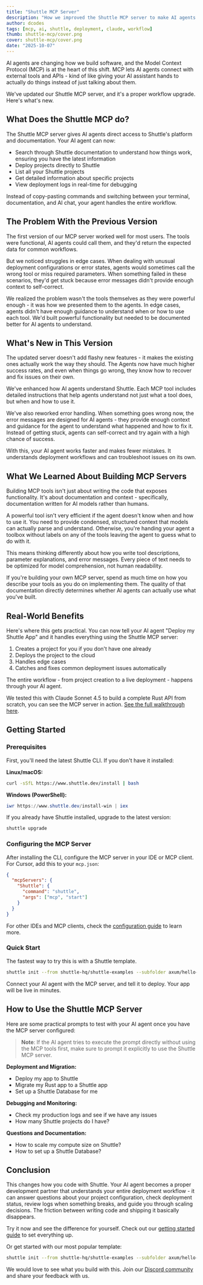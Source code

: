 ```yaml
---
title: "Shuttle MCP Server"
description: "How we improved the Shuttle MCP server to make AI agents more reliable, with better error handling and context for seamless deployment workflows"
author: dcodes
tags: [mcp, ai, shuttle, deployment, claude, workflow]
thumb: shuttle-mcp/cover.png
cover: shuttle-mcp/cover.png
date: "2025-10-07"
---
```


AI agents are changing how we build software, and the Model Context Protocol (MCP) is at the heart of this shift. MCP lets AI agents connect with external tools and APIs - kind of like giving your AI assistant hands to actually do things instead of just talking about them.

We've updated our Shuttle MCP server, and it's a proper workflow upgrade. Here's what's new.

## What Does the Shuttle MCP do?

The Shuttle MCP server gives AI agents direct access to Shuttle's platform and documentation. Your AI agent can now:

- Search through Shuttle documentation to understand how things work, ensuring you have the latest information
- Deploy projects directly to Shuttle
- List all your Shuttle projects
- Get detailed information about specific projects
- View deployment logs in real-time for debugging

Instead of copy-pasting commands and switching between your terminal, documentation, and AI chat, your agent handles the entire workflow.

## The Problem With the Previous Version

The first version of our MCP server worked well for most users. The tools were functional, AI agents could call them, and they'd return the expected data for common workflows.

But we noticed struggles in edge cases. When dealing with unusual deployment configurations or error states, agents would sometimes call the wrong tool or miss required parameters. When something failed in these scenarios, they'd get stuck because error messages didn't provide enough context to self-correct.

We realized the problem wasn't the tools themselves as they were powerful enough - it was how we presented them to the agents. In edge cases, agents didn't have enough guidance to understand when or how to use each tool. We'd built powerful functionality but needed to be documented better for AI agents to understand.

## What's New in This Version

The updated server doesn't add flashy new features - it makes the existing ones actually work the way they should. The Agents now have much higher success rates, and even when things go wrong, they know how to recover and fix issues on their own.

We've enhanced how AI agents understand Shuttle. Each MCP tool includes detailed instructions that help agents understand not just what a tool does, but when and how to use it.

We've also reworked error handling. When something goes wrong now, the error messages are designed for AI agents - they provide enough context and guidance for the agent to understand what happened and how to fix it. Instead of getting stuck, agents can self-correct and try again with a high chance of success.

With this, your AI agent works faster and makes fewer mistakes. It understands deployment workflows and can troubleshoot issues on its own.

## What We Learned About Building MCP Servers

Building MCP tools isn't just about writing the code that exposes functionality. It's about documentation and context - specifically, documentation written for AI models rather than humans.

A powerful tool isn't very efficient if the agent doesn't know when and how to use it. You need to provide condensed, structured context that models can actually parse and understand. Otherwise, you're handing your agent a toolbox without labels on any of the tools leaving the agent to guess what to do with it.

This means thinking differently about how you write tool descriptions, parameter explanations, and error messages. Every piece of text needs to be optimized for model comprehension, not human readability.

If you're building your own MCP server, spend as much time on how you describe your tools as you do on implementing them. The quality of that documentation directly determines whether AI agents can actually use what you've built.

## Real-World Benefits

Here's where this gets practical. You can now tell your AI agent "Deploy my Shuttle App" and it handles everything using the Shuttle MCP server:

1. Creates a project for you if you don't have one already
2. Deploys the project to the cloud
3. Handles edge cases
4. Catches and fixes common deployment issues automatically

The entire workflow - from project creation to a live deployment - happens through your AI agent.

We tested this with Claude Sonnet 4.5 to build a complete Rust API from scratch, you can see the MCP server in action. [See the full walkthrough here](<https://www.shuttle.dev/blog/2025/10/01/build-rust-api-sonnet-4-5?utm_source=shuttle_blog&utm_campaign=shuttle_mcp_update_announcement>).

## Getting Started

### Prerequisites

First, you'll need the latest Shuttle CLI. If you don't have it installed:

**Linux/macOS:**

```bash
curl -sSfL https://www.shuttle.dev/install | bash
```

**Windows (PowerShell):**

```powershell
iwr https://www.shuttle.dev/install-win | iex
```

If you already have Shuttle installed, upgrade to the latest version:

```bash
shuttle upgrade
```

### Configuring the MCP Server

After installing the CLI, configure the MCP server in your IDE or MCP client. For Cursor, add this to your `mcp.json`:

```json
{
  "mcpServers": {
    "Shuttle": {
      "command": "shuttle",
      "args": ["mcp", "start"]
    }
  }
}
```

For other IDEs and MCP clients, check the [configuration guide](<https://docs.shuttle.dev/integrations/mcp-server?utm_source=shuttle_blog&utm_campaign=shuttle_mcp_update_announcement>) to learn more.

### Quick Start

The fastest way to try this is with a Shuttle template.

```bash
shuttle init --from shuttle-hq/shuttle-examples --subfolder axum/hello-world
```

Connect your AI agent with the MCP server, and tell it to deploy. Your app will be live in minutes.

## How to Use the Shuttle MCP Server

Here are some practical prompts to test with your AI agent once you have the MCP server configured:

> **Note**: If the AI agent tries to execute the prompt directly without using the MCP tools first, make sure to prompt it explicitly to use the Shuttle MCP server.

**Deployment and Migration:**

- Deploy my app to Shuttle
- Migrate my Rust app to a Shuttle app
- Set up a Shuttle Database for me

**Debugging and Monitoring:**

- Check my production logs and see if we have any issues
- How many Shuttle projects do I have?

**Questions and Documentation:**

- How to scale my compute size on Shuttle?
- How to set up a Shuttle Database?

## Conclusion

This changes how you code with Shuttle. Your AI agent becomes a proper development partner that understands your entire deployment workflow - it can answer questions about your project configuration, check deployment status, review logs when something breaks, and guide you through scaling decisions. The friction between writing code and shipping it basically disappears.

Try it now and see the difference for yourself. Check out our [getting started guide](<https://docs.shuttle.dev/getting-started/quick-start?utm_source=shuttle_blog&utm_campaign=shuttle_mcp_update_announcement>) to set everything up.

Or get started with our most popular template:

```bash
shuttle init --from shuttle-hq/shuttle-examples --subfolder axum/hello-world
```

We would love to see what you build with this. Join our [Discord community](https://discord.gg/shuttle) and share your feedback with us.